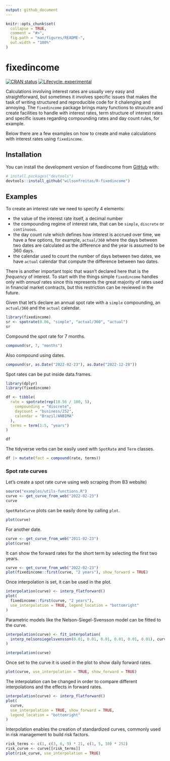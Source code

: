 ```yaml
---
output: github_document
---
```


<!-- README.md is generated from README.Rmd. Please edit that file -->

```r
knitr::opts_chunk$set(
  collapse = TRUE,
  comment = "#>",
  fig.path = "man/figures/README-",
  out.width = "100%"
)
```

# fixedincome

<!-- badges: start -->
[![CRAN status](https://www.r-pkg.org/badges/version/fixedincome)](https://CRAN.R-project.org/package=fixedincome)
[![Lifecycle: experimental](https://img.shields.io/badge/lifecycle-experimental-orange.svg)](https://lifecycle.r-lib.org/articles/stages.html#experimental)
<!-- badges: end -->

Calculations involving interest rates are usually very easy and straightforward,
but sometimes it involves specific issues that makes the task of writing
structured and reproducible code for it chalenging and annoying.
The `fixedincome` package brings many functions to strucutre and create
facilities to handle with interest rates, term structure of interest rates and
specific issues regarding compounding rates and day count rules, for example.

Below there are a few examples on how to create and make calculations with
interest rates using `fixedincome`.

## Installation

You can install the development version of fixedincome from [GitHub](https://github.com/) with:

```r
# install.packages("devtools")
devtools::install_github("wilsonfreitas/R-fixedincome")
```

## Examples

To create an interest rate we need to specify 4 elements:

- the value of the interest rate itself, a decimal number
- the compounding regime of interest rate, that can be `simple`, `discrete` or
`continuous`.
- the day count rule which defines how interest is accrued over time, we have a
few options, for example, `actual/360` where the days between two dates
are calculated as the difference and the year is assumed to be 360 days.
- the calendar used to count the number of days between two dates,
we have `actual` calendar that compute the difference between two dates.

There is another important topic that wasn't declared here that is the
*frequency* of interest.
To start with the things simple `fixedincome` handles only with *annual* rates
since this represents the great majority of rates used in financial market 
contracts, but this restriction can be reviewed in the future.

Given that let's declare an annual spot rate with a `simple` compounding, an
`actual/360` and the `actual` calendar.

```r
library(fixedincome)
sr <- spotrate(0.06, "simple", "actual/360", "actual")
sr
```

Compound the spot rate for 7 months.

```r
compound(sr, 7, "months")
```

Also compound using dates.

```r
compound(sr, as.Date("2022-02-23"), as.Date("2022-12-28"))
```

Spot rates can be put inside data.frames.

```r
library(dplyr)
library(fixedincome)

df <- tibble(
  rate = spotrate(rep(10.56 / 100, 5),
    compounding = "discrete",
    daycount = "business/252",
    calendar = "Brazil/ANBIMA"
  ),
  terms = term(1:5, "years")
)

df
```

The tidyverse verbs can be easily used with `SpotRate` and `Term` classes.

```r
df |> mutate(fact = compound(rate, terms))
```

### Spot rate curves

Let's create a spot rate curve using web scraping (from B3 website)

```r
source("examples/utils-functions.R")
curve <- get_curve_from_web("2022-02-23")
curve
```

`SpotRateCurve` plots can be easily done by calling `plot`.

```r
plot(curve)
```

For another date.

```r
curve <- get_curve_from_web("2011-02-23")
plot(curve)
```

It can show the forward rates for the short term by selecting the first two years.

```r
curve <- get_curve_from_web("2022-02-23")
plot(fixedincome::first(curve, "2 years"), show_forward = TRUE)
```

Once interpolation is set, it can be used in the plot.

```r
interpolation(curve) <- interp_flatforward()
plot(
  fixedincome::first(curve, "2 years"),
  use_interpolation = TRUE, legend_location = "bottomright"
)
```

Parametric models like the Nelson-Siegel-Svensson model can be fitted to the curve.

```r
interpolation(curve) <- fit_interpolation(
  interp_nelsonsiegelsvensson(0.01, 0.01, 0.01, 0.01, 0.01, 0.01), curve
)

interpolation(curve)
```

Once set to the curve it is used in the plot to show daily forward rates.

```r
plot(curve, use_interpolation = TRUE, show_forward = TRUE)
```

The interpolation can be changed in order to compare different interpolations
and the effects in forward rates.

```r
interpolation(curve) <- interp_flatforward()
plot(
  curve,
  use_interpolation = TRUE, show_forward = TRUE,
  legend_location = "bottomright"
)
```

Interpolation enables the creation of standardized curves, commonly used in 
risk management to build risk factors.

```r
risk_terms <- c(1, c(3, 6, 9) * 21, c(1, 5, 10) * 252)
risk_curve <- curve[[risk_terms]]
plot(risk_curve, use_interpolation = TRUE)
```
